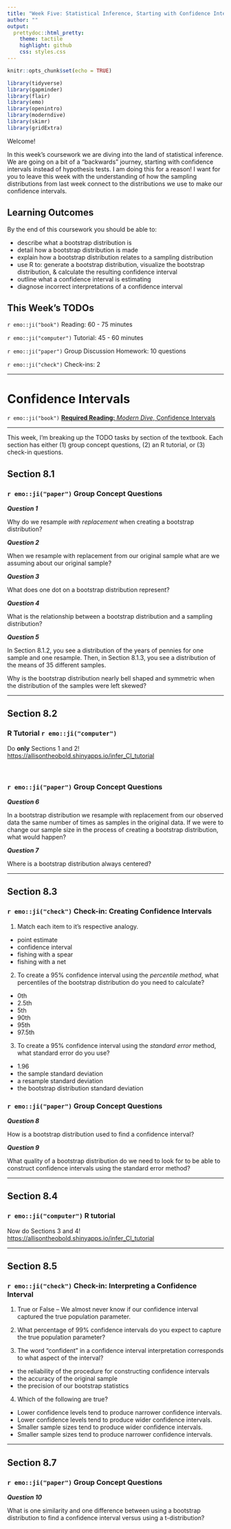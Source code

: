 ```yaml
---
title: "Week Five: Statistical Inference, Starting with Confidence Intervals"
author: ""
output:
  prettydoc::html_pretty:
    theme: tactile
    highlight: github
    css: styles.css
---
```


```r
knitr::opts_chunk$set(echo = TRUE)
```

```r
library(tidyverse)
library(gapminder)
library(flair)
library(emo)
library(openintro)
library(moderndive)
library(skimr)
library(gridExtra)
```


Welcome!

In this week's coursework we are diving into the land of statistical inference. 
We are going on a bit of a "backwards" journey, starting with confidence 
intervals instead of hypothesis tests. I am doing this for a reason! I want for
you to leave this week with the understanding of how the sampling distributions
from last week connect to the distributions we use to make our confidence 
intervals. 


## Learning Outcomes 

By the end of this coursework you should be able to:

- describe what a bootstrap distribution is
- detail how a bootstrap distribution is made
- explain how a bootstrap distribution relates to a sampling distribution
- use R to: generate a bootstrap distribution, visualize the bootstrap
distribution, & calculate the resulting confidence interval
- outline what a confidence interval is estimating
- diagnose incorrect interpretations of a confidence interval


## This Week's TODOs

`r emo::ji("book")` Reading: 60 - 75 minutes 

`r emo::ji("computer")` Tutorial: 45 - 60 minutes

`r emo::ji("paper")` Group Discussion Homework: 10 questions  

`r emo::ji("check")` Check-ins: 2

---

# Confidence Intervals  

`r emo::ji("book")` [**Required Reading:** *Modern Dive*, Confidence Intervals](https://moderndive.com/8-confidence-intervals.html)

---

This week, I'm breaking up the TODO tasks by section of the textbook. Each 
section has either (1) group concept questions, (2) an R tutorial, or (3) 
check-in questions. 

## Section 8.1

### `r emo::ji("paper")` Group Concept Questions

**_Question 1_**

Why do we resample *with replacement* when creating a bootstrap distribution? 

**_Question 2_** 

When we resample with replacement from our original sample what are we assuming
about our original sample?

**_Question 3_** 

What does one dot on a bootstrap distribution represent?

**_Question 4_**

What is the relationship between a bootstrap distribution and a sampling 
distribution?

**_Question 5_**

In Section 8.1.2, you see a distribution of the years of pennies for one sample
and one resample. Then, in Section 8.1.3, you see a distribution of the means 
of 35 different samples. 

Why is the bootstrap distribution nearly bell shaped and symmetric when the
distribution of the samples were left skewed? 

---

## Section 8.2

### R Tutorial `r emo::ji("computer")` 

Do __only__ Sections 1 and 2! <https://allisontheobold.shinyapps.io/infer_CI_tutorial>

</br>

### `r emo::ji("paper")` Group Concept Questions

**_Question 6_**

In a bootstrap distribution we resample with replacement from our observed data
the same number of times as samples in the original data. If we were to change
our sample size in the process of creating a bootstrap distribution, what would
happen? 

**_Question 7_**

Where is a bootstrap distribution always centered? 

---

## Section 8.3

### `r emo::ji("check")` Check-in: Creating Confidence Intervals

1. Match each item to it's respective analogy. 

- point estimate 
- confidence interval
- fishing with a spear
- fishing with a net

2. To create a 95% confidence interval using the *percentile method*, what 
percentiles of the bootstrap distribution do you need to calculate?

- 0th
- 2.5th
- 5th
- 90th
- 95th
- 97.5th

3. To create a 95% confidence interval using the *standard error* method, what
standard error do you use?

- 1.96
- the sample standard deviation
- a resample standard deviation
- the bootstrap distribution standard deviation

### `r emo::ji("paper")` Group Concept Questions

**_Question 8_**

How is a bootstrap distribution used to find a confidence interval?

**_Question 9_**

What quality of a bootstrap distribution do we need to look for to be able
to construct confidence intervals using the standard error method?

---

## Section 8.4 

### `r emo::ji("computer")` R tutorial 

Now do Sections 3 and 4! <https://allisontheobold.shinyapps.io/infer_CI_tutorial>

---

## Section 8.5

### `r emo::ji("check")` Check-in: Interpreting a Confidence Interval

1. True or False -- We almost never know if our confidence interval captured the
true population parameter. 

2. What percentage of 99% confidence intervals do you expect to capture the 
true population parameter? 

<!-- use textbox -->

3. The word "confident" in a confidence interval interpretation corresponds to 
what aspect of the interval?

- the reliability of the procedure for constructing confidence intervals
- the accuracy of the original sample
- the precision of our bootstrap statistics

4. Which of the following are true?

- Lower confidence levels tend to produce narrower confidence intervals.  
- Lower confidence levels tend to produce wider confidence intervals.  
- Smaller sample sizes tend to produce wider confidence intervals. 
- Smaller sample sizes tend to produce narrower confidence intervals. 

---

## Section 8.7

### `r emo::ji("paper")` Group Concept Questions

**_Question 10_**

What is one similarity and one difference between using a bootstrap 
distribution to find a confidence interval versus using a t-distribution? 
